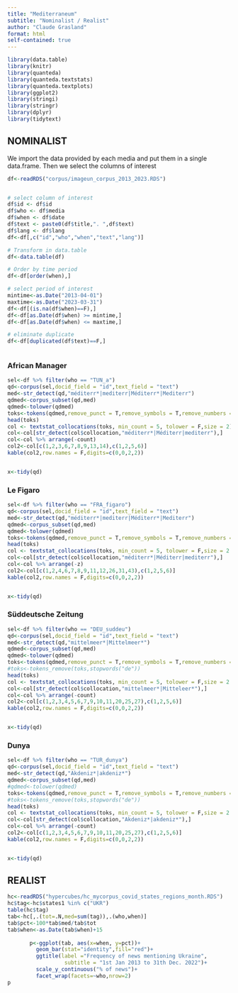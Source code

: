 ```yaml
---
title: "Mediterraneum"
subtitle: "Nominalist / Realist"
author: "Claude Grasland"
format: html
self-contained: true
---
```





```r
library(data.table)
library(knitr)
library(quanteda)
library(quanteda.textstats)
library(quanteda.textplots)
library(ggplot2)
library(stringi)
library(stringr)
library(dplyr)
library(tidytext)
```


## NOMINALIST

We import the data provided by each media and put them in a single data.frame. Then we select the columns of interest

```r

df<-readRDS("corpus/imageun_corpus_2013_2023.RDS")


# select column of interest
df$id <- df$id
df$who <- df$media
df$when <- df$date
df$text <- paste0(df$title,". ",df$text)
df$lang <- df$lang
df<-df[,c("id","who","when","text","lang")]

# Transform in data.table
df<-data.table(df)

# Order by time period
df<-df[order(when),]

# select period of interest
mintime<-as.Date("2013-04-01")
maxtime<-as.Date("2023-03-31")
df<-df[(is.na(df$when)==F),] 
df<-df[as.Date(df$when) >= mintime,]
df<-df[as.Date(df$when) <= maxtime,]

# eliminate duplicate
df<-df[duplicated(df$text)==F,]



```






### African Manager


```r

sel<-df %>% filter(who == "TUN_a")
qd<-corpus(sel,docid_field = "id",text_field = "text")
med<-str_detect(qd,"méditerr*|mediterr|Méditerr*|Mediterr")
qdmed<-corpus_subset(qd,med)
qdmed<-tolower(qdmed)
toks<-tokens(qdmed,remove_punct = T,remove_symbols = T,remove_numbers =T,remove_separators = T)
head(toks)
col <- textstat_collocations(toks, min_count = 5, tolower = F,size = 2)
col<-col[str_detect(col$collocation,"méditerr*|Méditerr|mediterr"),]
col<-col %>% arrange(-count)
col2<-col[c(1,2,3,6,7,8,9,13,14),c(1,2,5,6)]
kable(col2,row.names = F,digits=c(0,0,2,2))


x<-tidy(qd)
```





### Le Figaro


```r

sel<-df %>% filter(who == "FRA_figaro")
qd<-corpus(sel,docid_field = "id",text_field = "text")
med<-str_detect(qd,"méditerr*|mediterr|Méditerr*|Mediterr")
qdmed<-corpus_subset(qd,med)
qdmed<-tolower(qdmed)
toks<-tokens(qdmed,remove_punct = T,remove_symbols = T,remove_numbers =T,remove_separators = T)
head(toks)
col <- textstat_collocations(toks, min_count = 5, tolower = F,size = 2:4)
col<-col[str_detect(col$collocation,"méditerr*|Méditerr|mediterr"),]
col<-col %>% arrange(-z)
col2<-col[c(1,2,4,6,7,8,9,11,12,26,31,43),c(1,2,5,6)]
kable(col2,row.names = F,digits=c(0,0,2,2))


x<-tidy(qd)
```





### Süddeutsche Zeitung


```r

sel<-df %>% filter(who == "DEU_suddeu")
qd<-corpus(sel,docid_field = "id",text_field = "text")
med<-str_detect(qd,"mittelmeer*|Mittelmeer*")
qdmed<-corpus_subset(qd,med)
qdmed<-tolower(qdmed)
toks<-tokens(qdmed,remove_punct = T,remove_symbols = T,remove_numbers =T,remove_separators = T)
#toks<-tokens_remove(toks,stopwords("de"))
head(toks)
col <- textstat_collocations(toks, min_count = 5, tolower = F,size = 2:4)
col<-col[str_detect(col$collocation,"mittelmeer*|Mitteleer*"),]
col<-col %>% arrange(-count)
col2<-col[c(1,2,3,4,5,6,7,9,10,11,20,25,27),c(1,2,5,6)]
kable(col2,row.names = F,digits=c(0,0,2,2))


x<-tidy(qd)
```




### Dunya


```r

sel<-df %>% filter(who == "TUR_dunya")
qd<-corpus(sel,docid_field = "id",text_field = "text")
med<-str_detect(qd,"Akdeniz*|akdeniz*")
qdmed<-corpus_subset(qd,med)
#qdmed<-tolower(qdmed)
toks<-tokens(qdmed,remove_punct = T,remove_symbols = T,remove_numbers =T,remove_separators = T)
#toks<-tokens_remove(toks,stopwords("de"))
head(toks)
col <- textstat_collocations(toks, min_count = 5, tolower = F,size = 2:5)
col<-col[str_detect(col$collocation,"Akdeniz*|akdeniz*"),]
col<-col %>% arrange(-count)
col2<-col[c(1,2,3,4,5,6,7,9,10,11,20,25,27),c(1,2,5,6)]
kable(col2,row.names = F,digits=c(0,0,2,2))


x<-tidy(qd)
```

## REALIST


```r
hc<-readRDS("hypercubes/hc_mycorpus_covid_states_regions_month.RDS")
hc$tag<-hc$states1 %in% c("UKR")
table(hc$tag)
tab<-hc[,.(tot=.N,med=sum(tag)),.(who,when)]
tab$pct<-100*tab$med/tab$tot
tab$when<-as.Date(tab$when)+15
       
       p<-ggplot(tab, aes(x=when, y=pct))+
         geom_bar(stat="identity",fill="red")+
         ggtitle(label ="Frequency of news mentioning Ukraine",
                  subtitle = "1st Jan 2013 to 31th Dec. 2022")+
         scale_y_continuous("% of news")+
         facet_wrap(facets=~who,nrow=2)
p
```

